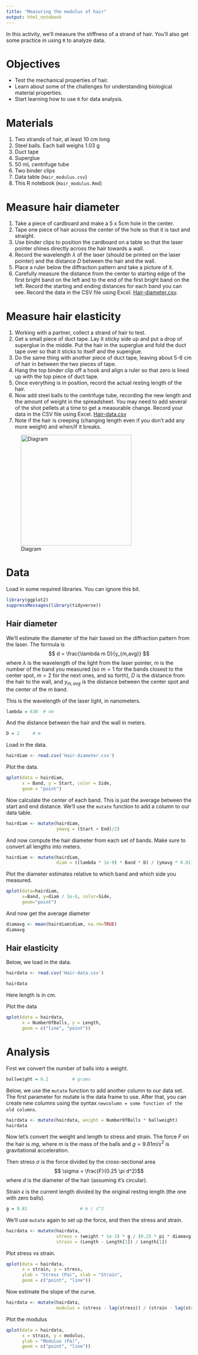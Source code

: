 ```yaml
---
title: "Measuring the modulus of hair"
output: html_notebook
---
```


In this activity, we'll measure the stiffness of a strand of hair.  You'll also get some practice in using `R` to analyze data.

# Objectives
* Test the mechanical properties of hair.
* Learn about some of the challenges for understanding biological material properties.
* Start learning how to use `R` for data analysis.

# Materials
1. Two strands of hair, at least 10 cm long
2. Steel balls.  Each ball weighs 1.03 g
3. Duct tape
4. Superglue
5. 50 mL centrifuge tube
6. Two binder clips
7. Data table (`Hair_modulus.csv`)
7. This R notebook (`Hair_modulus.Rmd`)

# Measure hair diameter
1. Take a piece of cardboard and make a 5 x 5cm hole in the center.
2. Tape one piece of hair across the center of the hole so that it is taut and straight.
3. Use binder clips to position the cardboard on a table so that the laser pointer shines directly across the hair towards a wall.
4. Record the wavelength $\lambda$ of the laser (should be printed on the laser pointer) and the distance $D$ between the hair and the wall.
5. Place a ruler below the diffraction pattern and take a picture of it.
6. Carefully measure the distance from the center to starting edge of the first bright band on the left and to the end of the first bright band on the left.
Record the starting and ending distances for each band you can see.  Record the data in the CSV file using Excel. [Hair-diameter.csv](file://Hair-diameter.csv).

# Measure hair elasticity
1.	Working with a partner, collect a strand of hair to test.
2.	Get a small piece of duct tape.  Lay it sticky side up and put a drop of superglue in the middle.  Put the hair in the superglue and fold the duct tape over so that it sticks to itself and the superglue.
3.	Do the same thing with another piece of duct tape, leaving about 5-8 cm of hair in between the two pieces of tape.
4.	Hang the top binder clip off a hook and align a ruler so that zero is lined up with the top piece of duct tape.
5.	Once everything is in position, record the actual resting length of the hair.
6.	Now add steel balls to the centrifuge tube, recording the new length and the amount of weight in the spreadsheet.  You may need to add several of the shot pellets at a time to get a measurable change. Record your data in the CSV file using Excel.  [Hair-data.csv](file://Hair-data.csv)
7.	Note if the hair is creeping (changing length even if you don’t add any more weight) and when/if it breaks.

![Diagram](Hair exercise-fig.png){width=300px}

# Data

Load in some required libraries.  You can ignore this bit.
```r
library(ggplot2)
suppressMessages(library(tidyverse))
```

## Hair diameter

We'll estimate the diameter of the hair based on the diffraction pattern from the laser.  The formula is
$$ d = \frac{\lambda m D}{y_{m,avg}} $$
where $\lambda$ is the wavelength of the light from the laser pointer, $m$ is the number of the band you measured (so $m=1$ for the bands closest to the center spot, $m=2$ for the next ones, and so forth), $D$ is the distance from the hair to the wall, and $y_{m,avg}$ is the distance between the center spot and the center of the $m$ band.

This is the wavelength of the laser light, in nanometers.
```r
lambda = 630  # nm
```
And the distance between the hair and the wall in meters.
```r
D = 2     # m
```

Load in the data.
```r
hairdiam <- read.csv('Hair-diameter.csv')
```

Plot the data.
```r
qplot(data = hairdiam,
      x = Band, y = Start, color = Side,
      geom = "point")
```

Now calculate the center of each band.  This is just the average between the start and end distance.  We'll use the `mutate` function to add a column to our data table.
```r
hairdiam <- mutate(hairdiam, 
                   ymavg = (Start + End)/2)
```

And now compute the hair diameter from each set of bands.  Make sure to convert all lengths into meters.
```r
hairdiam <- mutate(hairdiam,
                   diam = ((lambda * 1e-9) * Band * D) / (ymavg * 0.01))
```

Plot the diameter estimates relative to which band and which side you measured.
```r
qplot(data=hairdiam,
      x=Band, y=diam / 1e-6, color=Side,
      geom="point")
```

And now get the average diameter
```r
diamavg <- mean(hairdiam$diam, na.rm=TRUE)
diamavg
```


## Hair elasticity

Below, we load in the data.
```r
hairdata <- read.csv('Hair-data.csv')

hairdata
```
Here length is in cm.

Plot the data
```r
qplot(data = hairdata,
      x = NumberOfBalls, y = Length, 
      geom = c("line", "point"))
```

# Analysis

First we convert the number of balls into a weight.

```r
ballweight = 0.2         # grams
```

Below, we use the `mutate` function to add another column to our data set.  The first parameter for mutate is the data frame to use.  After that, you can create new columns using the syntax `newcolumn = some function of the old columns`.
```r
hairdata <- mutate(hairdata, weight = NumberOfBalls * ballweight)
hairdata
```

Now let's convert the weight and length to stress and strain.  The force $F$ on the hair is $m g$, where $m$ is the mass of the balls and $g = 9.81 m/s^2$ is gravitational acceleration.

Then stress $\sigma$ is the force divided by the cross-sectional area
$$ \sigma = \frac{F}{0.25 \pi d^2}$$
where $d$ is the diameter of the hair (assuming it's circular).

Strain $\epsilon$ is the current length divided by the original resting length (the one with zero balls).

```r
g = 9.81                    # m / s^2
```

We'll use `mutate` again to set up the force, and then the stress and strain.
```r
hairdata <- mutate(hairdata, 
                   stress = (weight * 1e-3) * g / (0.25 * pi * diamavg),
                   strain = (Length - Length[1]) / Length[1])
```

Plot stress vs strain.
```r
qplot(data = hairdata,
      x = strain, y = stress,
      ylab = "Stress (Pa)", xlab = "Strain",
      geom = c("point", "line"))
```

Now estimate the slope of the curve.
```r
hairdata <- mutate(hairdata,
                   modulus = (stress - lag(stress)) / (strain - lag(strain)))
```

Plot the modulus
```r
qplot(data = hairdata,
      x = strain, y = modulus,
      ylab = "Modulus (Pa)",
      geom = c("point", "line"))
```

